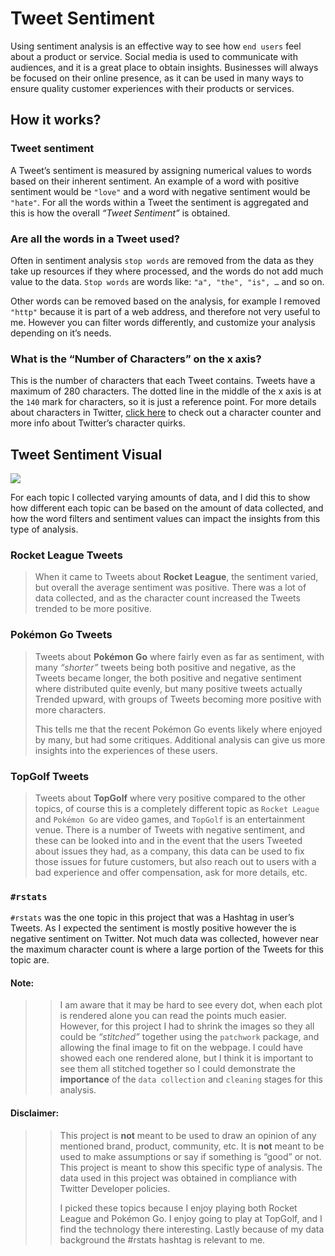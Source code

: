 # **Tweet Sentiment**

Using sentiment analysis is an effective way to see how `end users` feel about a product or service. Social media is used to communicate with audiences, and it is a great place to obtain insights. Businesses will always be focused on their online presence, as it can be used in many ways to ensure quality customer experiences with their products or services.

## How it works?

### Tweet sentiment

A Tweet's sentiment is measured by assigning numerical values to words based on their inherent sentiment. An example of a word with positive sentiment would be `"love"` and a word with negative sentiment would be `"hate"`. For all the words within a Tweet the sentiment is aggregated and this is how the overall *"Tweet Sentiment"* is obtained.

### Are all the words in a Tweet used?

Often in sentiment analysis `stop words` are removed from the data as they take up resources if they where processed, and the words do not add much value to the data. `Stop words` are words like: `"a", "the", "is", …` and so on.

Other words can be removed based on the analysis, for example I removed `"http"` because it is part of a web address, and therefore not very useful to me. However you can filter words differently, and customize your analysis depending on it's needs.

### What is the "Number of Characters" on the x axis?

This is the number of characters that each Tweet contains. Tweets have a maximum of 280 characters. The dotted line in the middle of the x axis is at the `140` mark for characters, so it is just a reference point. For more details about characters in Twitter, [click here](https://www.character-count.info/twitter-counter/) to check out a character counter and more info about Twitter's character quirks.

## Tweet Sentiment Visual

![](topic.sentiments2.png)

For each topic I collected varying amounts of data, and I did this to show how different each topic can be based on the amount of data collected, and how the word filters and sentiment values can impact the insights from this type of analysis.

### **Rocket League Tweets**

> When it came to Tweets about **Rocket League**, the sentiment varied, but overall the average sentiment was positive. There was a lot of data collected, and as the character count increased the Tweets trended to be more positive.

### **Pokémon Go Tweets**

> Tweets about **Pokémon Go** where fairly even as far as sentiment, with many *"shorter"* tweets being both positive and negative, as the Tweets became longer, the both positive and negative sentiment where distributed quite evenly, but many positive tweets actually Trended upward, with groups of Tweets becoming more positive with more characters.
>
> This tells me that the recent Pokémon Go events likely where enjoyed by many, but had some critiques. Additional analysis can give us more insights into the experiences of these users.

### **TopGolf** Tweets

> Tweets about **TopGolf** where very positive compared to the other topics, of course this is a completely different topic as `Rocket League` and `Pokémon Go` are video games, and `TopGolf` is an entertainment venue. There is a number of Tweets with negative sentiment, and these can be looked into and in the event that the users Tweeted about issues they had, as a company, this data can be used to fix those issues for future customers, but also reach out to users with a bad experience and offer compensation, ask for more details, etc.

### `#rstats`

`#rstats` was the one topic in this project that was a Hashtag in user's Tweets. As I expected the sentiment is mostly positive however the is negative sentiment on Twitter. Not much data was collected, however near the maximum character count is where a large portion of the Tweets for this topic are.

#### **Note:**

> > I am aware that it may be hard to see every dot, when each plot is rendered alone you can read the points much easier. However, for this project I had to shrink the images so they all could be *"stitched"* together using the `patchwork` package, and allowing the final image to fit on the webpage. I could have showed each one rendered alone, but I think it is important to see them all stitched together so I could demonstrate the **importance** of the `data collection` and `cleaning` stages for this analysis.

#### **Disclaimer:**

> > This project is **not** meant to be used to draw an opinion of any mentioned brand, product, community, etc. It is **not** meant to be used to make assumptions or say if something is "good" or not. This project is meant to show this specific type of analysis. The data used in this project was obtained in compliance with Twitter Developer policies.
> >
> > I picked these topics because I enjoy playing both Rocket League and Pokémon Go. I enjoy going to play at TopGolf, and I find the technology there interesting. Lastly because of my data background the #rstats hashtag is relevant to me.
